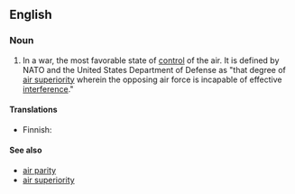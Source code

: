 ==English==
{{wikipedia}}

===Noun===
{{en-noun|sg=[[air]] [[supremacy]]|air supremacies}}

# In a war, the most favorable state of [[control]] of the air. It is defined by NATO and the United States Department of Defense as "that degree of [[air superiority]] wherein the opposing air force is incapable of effective [[interference]]."

====Translations====
{{trans-top|most favorable state of control of the air}}
* Finnish: {{t+|fi|ilmaherruus}}
{{trans-mid}}
{{trans-bottom}}

====See also====
* [[air parity]]
* [[air superiority]]